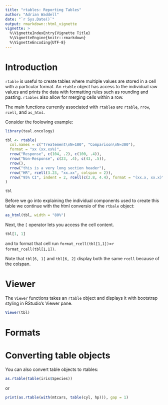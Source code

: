 ```yaml
---
title: "rtables: Reporting Tables"
author: "Adrian Waddell"
date: "`r Sys.Date()`"
output: rmarkdown::html_vignette
vignette: >
  %\VignetteIndexEntry{Vignette Title}
  %\VignetteEngine{knitr::rmarkdown}
  %\VignetteEncoding{UTF-8}
---
```


# Introduction

`rtable` is useful to create tables where multiple values are stored in a cell 
with a particular format. An `rtable` object has access to the individual raw 
values and prints the data with formatting rules such as rounding and pasting.
`rtables` also allow for merging cells within a row.

The main functions currently associated with `rtable`s are `rtable`, `rrow`,
`rcell`, and `as_html`.

Consider the foolowing example:

```r
library(teal.oncology)

tbl <- rtable(
  col.names = c("Treatement\nN=100", "Comparison\nN=300"),
  format = "xx (xx.xx%)",
  rrow("Response", c(104, .2), c(100, .4)),
  rrow("Non-Response", c(23, .4), c(43, .5)),
  rrow(),
  rrow("this is a very long section header"),
  rrow("HR", rcell(3.23, "xx.xx", colspan = 2)),
  rrow("95% CI", indent = 2, rcell(c(2.8, 4.4), format = "(xx.x, xx.x)", colspan = 2))
)

tbl  
```


Before we go into explaining the individual components used to create this table
we continue with the html conversio of the `rtbale` object:


```r
as_html(tbl, width = "80%")
```

Next, the `[` operator lets you access the cell content.

```r
tbl[1, 1]
```

and to format that cell run `format_rcell(tbl[1,1])`=`r format_rcell(tbl[1,1])`.

Note that `tbl[6, 1]` and `tbl[6, 2]` display both the same `rcell` because of
the colspan.

# Viewer

The `Viewer` functions takes an `rtable` object and displays it with bootstrap
styling in RStudio's Viewer pane.

```r
Viewer(tbl)
```


# Formats


# Converting table objects

You can also convert table objects to rtables:

```r
as.rtable(table(iris$Species))
```

or 

```r
print(as.rtable(with(mtcars, table(cyl, hp))), gap = 1)
```